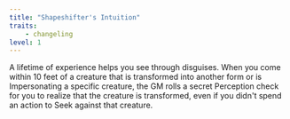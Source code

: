 ```yaml
---
title: "Shapeshifter's Intuition"
traits:
    - changeling
level: 1
---
```


A lifetime of experience helps you see through disguises. When you come within 10 feet of a creature that is transformed into another form or is Impersonating a specific creature, the GM rolls a secret Perception check for you to realize that the creature is transformed, even if you didn't spend an action to Seek against that creature.
